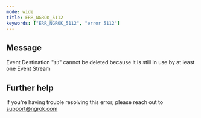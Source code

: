```yaml
---
mode: wide
title: ERR_NGROK_5112
keywords: ["ERR_NGROK_5112", "error 5112"]
---
```


## Message

Event Destination "`ID`" cannot be deleted because it is still in use by at least one Event Stream

## Further help

If you're having trouble resolving this error, please reach out to [support@ngrok.com](mailto:support@ngrok.com?subject=Help%20with%20ERR_NGROK_5112)
